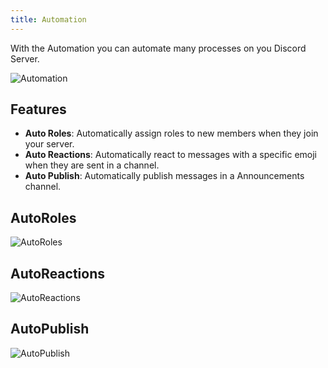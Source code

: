 ```yaml
---
title: Automation
---
```


With the Automation you can automate many processes on you Discord Server.

![Automation](https://cdn.xyzhub.link/u/EZV0X3.png)

## Features

- **Auto Roles**: Automatically assign roles to new members when they join your server.
- **Auto Reactions**: Automatically react to messages with a specific emoji when they are sent in a channel.
- **Auto Publish**: Automatically publish messages in a Announcements channel.


## AutoRoles

![AutoRoles](https://cdn.xyzhub.link/u/3PdMZC.png)

## AutoReactions

![AutoReactions](https://cdn.xyzhub.link/u/zEKlZb.png)

## AutoPublish

![AutoPublish](https://cdn.xyzhub.link/u/p2Gyz9.png)
